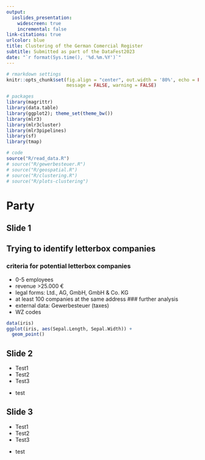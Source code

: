 ```yaml
---
output:
  ioslides_presentation:
    widescreen: true
    incremental: false
link-citations: true
urlcolor: blue
title: Clustering of the German Comercial Register
subtitle: Submitted as part of the DataFest2023
date: "`r format(Sys.time(), '%d.%m.%Y')`"
---
```


<style>
.build > * {
    -webkit-transition: opacity 0ms ease-in-out;
    -webkit-transition-delay: 0ms;
    -moz-transition: opacity 0ms ease-in-out 0ms;
    -o-transition: opacity 0ms ease-in-out 0ms;
    transition: opacity 0ms ease-in-out 0ms;
}
slides > slide.title-slide hgroup h1,
slides > slide.title-slide hgroup h2,
slides > slide.title-slide p,
slides > slide,
slides > slide hgroup h2 {
    color: black;
}
slides > slide.dark hgroup h2 {
    color: black;
    font-size: 72px;
    letter-spacing: 10;
}
table {
    caption-side: bottom
}
slides > slide:not(.nobackground):after {
  content: '';
}
</style>


```r
# rmarkdown settings
knitr::opts_chunk$set(fig.align = "center", out.width = '80%', echo = FALSE, cache = FALSE,
                      message = FALSE, warning = FALSE)

# packages
library(magrittr)
library(data.table)
library(ggplot2); theme_set(theme_bw())
library(mlr3)
library(mlr3cluster)
library(mlr3pipelines)
library(sf)
library(tmap)

# code
source("R/read_data.R")
# source("R/gewerbesteuer.R")
# source("R/geospatial.R")
# source("R/clustering.R")
# source("R/plots-clustering")
```

# Party

## Slide 1

<div class="notes">
# Trying to identify letterbox companies
### criteria for potential letterbox companies
* 0-5 employees
* revenue >25.000 €
* legal forms: Ltd., AG, GmbH, GmbH & Co. KG
* at least 100 companies at the same address
### further analysis
* external data: Gewerbesteuer (taxes)
* WZ codes
</div>

```r
data(iris)
ggplot(iris, aes(Sepal.Length, Sepal.Width)) +
  geom_point()
```

## Slide 2

<div class="notes">
* Test1
* Test2
* Test3
</div>

* test

## Slide 3

<div class="notes">
* Test1
* Test2
* Test3
</div>

* test

